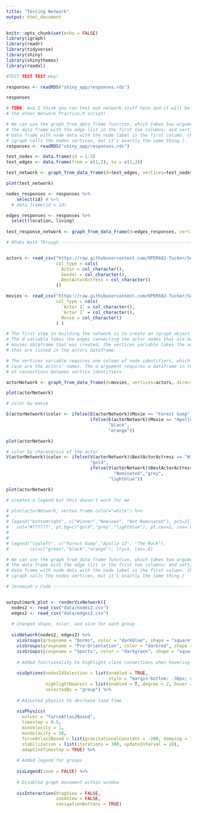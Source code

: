 ```yaml
---
title: "Testing Network"
output: html_document
---
```


```r
knitr::opts_chunk$set(echo = FALSE)
library(igraph)
library(readr)
library(tidyverse)
library(shiny)
library(shinythemes)
library(readxl)
```

```r
#TEST TEST TEST Hey! 

responses <- readRDS("shiny_app/responses.rds")

responses

# TODO: Ava I think you can test out network stuff here and it will be easier than
# the other Network_Practice.R script!

```

```r
# We can use the graph_from_data_frame function, which takes two arguments: d, 
# the data frame with the edge list in the first two columns; and vertices, a 
# data frame with node data with the node label in the first column. (Note that 
# igraph calls the nodes vertices, but it’s exactly the same thing.)
responses <- readRDS("shiny_app/responses.rds")

test_nodes <- data.frame(id = 1:3)
test_edges <- data.frame(from = c(1,2), to = c(1,3))

test_network <- graph_from_data_frame(d=test_edges, vertices=test_nodes, directed=F)

plot(test_network)

nodes_responses <- responses %>%
    select(id) # %>%
  # data.frame(id = id)

edges_responses <- responses %>%
  select(location, living)
  
test_response_network <- graph_from_data_frame(d=edges_responses, vertices=nodes_responses, directed=F)

```

```r
# RPubs Walk Through ------------------------------------------------------


actors <- read_csv("https://raw.githubusercontent.com/OPER682-Tucker/Social-Network-Analysis/master/Actors.csv",
                   col_type = cols(
                     Actor = col_character(),
                     Gender = col_character(),
                     BestActorActress = col_character()
                   ))

movies <- read_csv("https://raw.githubusercontent.com/OPER682-Tucker/Social-Network-Analysis/master/Movies.csv",
                   col_type = cols(
                     `Actor 1` = col_character(),
                     `Actor 2` = col_character(),
                     Movie = col_character()
                   ) )

# The first step in building the network is to create an igraph object. 
# The d variable takes the edges connecting the actor nodes that are held in the
# movies dataframe that was created, the vertices variable takes the actor nodes
# that are listed in the actors dataframe.

# The vertices variable requires one column of node identifiers, which in this 
# case are the actors’ names. The d argument requires a dataframe in two columns
# of connections between vertice identifiers.

actorNetwork <- graph_from_data_frame(d=movies, vertices=actors, directed=F)

plot(actorNetwork)

# color by movie 

E(actorNetwork)$color <- ifelse(E(actorNetwork)$Movie == "Forest Gump", "green", 
                                ifelse(E(actorNetwork)$Movie == "Apollo 13", 
                                       "black",
                                       "orange"))

plot(actorNetwork)

# color by charaterics of the actor
V(actorNetwork)$color <- ifelse(V(actorNetwork)$BestActorActress == "Winner", 
                                "gold",
                                ifelse(V(actorNetwork)$BestActorActress == 
                                         "Nominated","grey",
                                       "lightblue"))

plot(actorNetwork)

# creates a legend but this doesn't work for me 

# plot(actorNetwork, vertex.frame.color="white") %>%
# 
# legend("bottomright", c("Winner","Nominee", "Not Nominated"), pch=21,
#   col="#777777", pt.bg=c("gold","grey","lightblue"), pt.cex=2, cex=.8)
# 
# 
# legend("topleft", c("Forest Gump","Apollo 13", "The Rock"), 
#        col=c("green","black","orange"), lty=1, cex=.8)

# We can use the graph_from_data_frame function, which takes two arguments: d, 
# the data frame with the edge list in the first two columns; and vertices, a 
# data frame with node data with the node label in the first column. (Note that 
# igraph calls the nodes vertices, but it’s exactly the same thing.)
```
```r
# Jeremiah's Code ---------------------------------------------------------


output$mark_plot <- renderVisNetwork({
  nodes2 <- read_csv("data/nodes2.csv")
  edges2 <- read_csv("data/edges2.csv")
  
  # Changed shape, color, and size for each group
  
  visNetwork(nodes2, edges2) %>%
    visGroups(groupname = "Dorms", color = "darkblue", shape = "square", size = 65) %>%
    visGroups(groupname = "Pre-Orientation", color = "darkred", shape = "square", size = 45) %>%
    visGroups(groupname = "Sports", color = "darkgreen", shape = "square", size = 45) %>%
    
    # Added functionality to highlight close connections when hovering over node
    
    visOptions(nodesIdSelection = list(enabled = TRUE,
                                       style = "margin-bottom: -30px; visibility: hidden"),
               highlightNearest = list(enabled = T, degree = 2, hover = T),
               selectedBy = "group") %>%
    
    # Adjusted physics to decrease load time
    
    visPhysics(
      solver = "forceAtlas2Based", 
      timestep = 0.5,
      minVelocity = 1,
      maxVelocity = 30,
      forceAtlas2Based = list(gravitationalConstant = -200, damping = 1),
      stabilization = list(iterations = 300, updateInterval = 10),
      adaptiveTimestep = TRUE) %>%
    
    # Added legend for groups
    
    visLegend(zoom = FALSE) %>%
    
    # Disabled graph movement within window
    
    visInteraction(dragView = FALSE, 
                   zoomView = FALSE,
                   navigationButtons = TRUE)
```